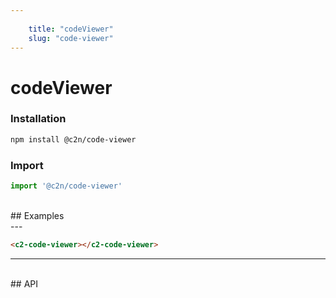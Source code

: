 ```yaml
---
    
    title: "codeViewer"
    slug: "code-viewer"
---
```




# codeViewer

### Installation

```bash tag=CodeBlock
npm install @c2n/code-viewer
```

### Import

```typescript tag=CodeBlock
import '@c2n/code-viewer'
```

<br />
## Examples
<br />
---

```html tag=MdxCodeBlock,compack=true,component=c2-code-viewer
<c2-code-viewer></c2-code-viewer>    
```

---

<br />
## API

<ApiTable componentTag="c2-code-viewer"></ApiTable>
